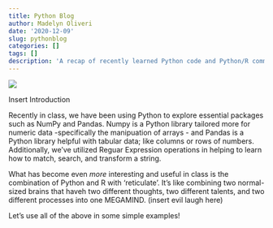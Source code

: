 ```yaml
---
title: Python Blog
author: Madelyn Oliveri
date: '2020-12-09'
slug: pythonblog
categories: []
tags: []
description: 'A recap of recently learned Python code and Python/R communication techniques.'
---
```


![](/post/pythonblog_files/snake.jpg) 



Insert Introduction

Recently in class, we have been using Python to explore essential packages such as NumPy and Pandas. Numpy is a Python library tailored more for numeric data -specifically the manipuation of arrays - and Pandas is a Python library helpful with tabular data; like columns or rows of numbers. Additionally, we've utilized Reguar Expression operations in helping to learn how to match, search, and transform a string. 

What has become even *more* interesting and useful in class is the combination of Python and R with 'reticulate'. It's like combining two normal-sized brains that haveh two different thoughts, two different talents, and two different processes into one MEGAMIND. (insert evil laugh here)

Let's use all of the above in some simple examples!



